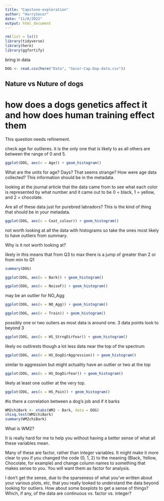 ```yaml
---
title: "Capstone-exploration"
author: "HarrySecor"
date: "11/8/2022"
output: html_document
---
```


```r
rm(list = ls())
library(tidyverse)
library(here)
library(ggfortify)
```

bring in data

```r
DOG <- read.csv(here("Data", "Secor-Cap-Dap-data.csv"))
```

## Nature vs Nuture of dogs 
# how does a dogs genetics affect it and how does human training effect them

This question needs refinement.

check age for outlieres. it is the only one that is likely to as all others are between the range of 0 and 5.

```r
ggplot(DOG, aes(x = Age)) + geom_histogram()
```
What are the units for age? Days? That seems strange? How were age data collected? This information should be in the metadata.


looking at the journal article that the data came from to see what each color is represented by what number and it came out to be 0 = black, 1 = yellow, and 2 = chocolate. 

Are all of these data just for purebred labradors? This is the kind of thing that should be in  your metadata.

```r
ggplot(DOG, aes(x = Coat_colour)) + geom_histogram()
```


not worth looking at all the data with histograms so take the ones most likely to have outliers from summary. 

Why is it not worth looking at?

likely in this means that from Q3 to max there is a jump of  greater than 2 or from min to Q1

```r
summary(DOG)
```


```r
ggplot(DOG, aes(x = Bark)) + geom_histogram()
```

```r
ggplot(DOG, aes(x = NoiseF)) + geom_histogram()
```

may be an outlier for NO_Agg
```r
ggplot(DOG, aes(x = NO_Agg)) + geom_histogram()
```

```r
ggplot(DOG, aes(x = Train)) + geom_histogram()
```

possibly one or two ouliers as most data is around one. 3 data points look to beyond 3
```r
ggplot(DOG, aes(x = HS_StrngDirFear)) + geom_histogram()
```

likely no outlirests though a lot less data near the top of the spectrum
```r
ggplot(DOG, aes(x = HS_DogDirAggression)) + geom_histogram()
```

similar to aggression but might actuality have an outlier or two at the top
```r
ggplot(DOG, aes(x = HS_DogDirFear)) + geom_histogram()
```

likely at least one outlier at the very top.
```r
ggplot(DOG, aes(x = HS_Pain)) + geom_histogram()
```

#is there a correlation between a dog's job and if it barks

```r
WM2chiBark <- xtabs(WM2 ~ Bark, data = DOG)
chisq.test(WM2chiBark)
summary(WM2chiBark)
```
What is WM2?

It is really hard for me to help you without having a better sense of what all these variables mean.

Many of these are factor, rather than integer variables. It might make it more clear to you if you changed the code (0, 1, 2) to the meaning (Black, Yellow, Chocolate, for example) and change column names to something that makes sense to you. You will want them as factor for analysis.

I don't get the sense, due to the sparseness of what you've written about your various plots, etc, that  you really looked to understand the data beyond looking for outliers. How about some boxplots to get a sense of things?  Which, if any, of the data are continuous vs. factor vs. integer? 



